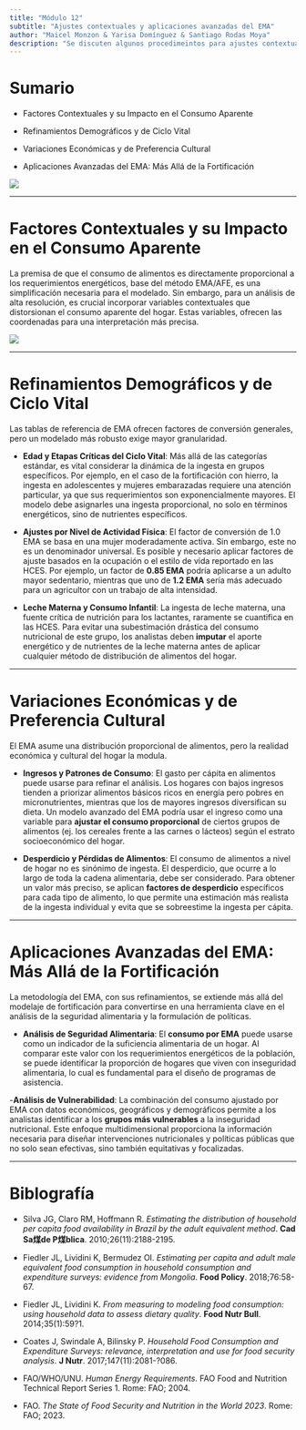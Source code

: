 ```yaml
---
title: "Módulo 12"
subtitle: "Ajustes contextuales y aplicaciones avanzadas del EMA"
author: "Maicel Monzon & Yarisa Domínguez & Santiago Rodas Moya"
description: "Se discuten algunos procedimeintos para ajustes contextuales y aplicaciones avanzadas del método EMA"
---
```




# Sumario

- Factores Contextuales y su Impacto en el Consumo Aparente

- Refinamientos Demográficos y de Ciclo Vital

- Variaciones Económicas y de Preferencia Cultural

- Aplicaciones Avanzadas del EMA: Más Allá de la Fortificación


![](/static/images/modulo12.png){fig-align="center"}


---


# Factores Contextuales y su Impacto en el Consumo Aparente

La premisa de que el consumo de alimentos es directamente proporcional a los requerimientos energéticos, base del método EMA/AFE, es una simplificación necesaria para el modelado. Sin embargo, para un análisis de alta resolución, es crucial incorporar variables contextuales que distorsionan el consumo aparente del hogar. Estas variables, ofrecen las coordenadas para una interpretación más precisa.

![](/static/images/modulo12contexto.png){fig-align="center"}



---

# Refinamientos Demográficos y de Ciclo Vital

Las tablas de referencia de EMA ofrecen factores de conversión generales, pero un modelado más robusto exige mayor granularidad.

- **Edad y Etapas Críticas del Ciclo Vital**: Más allá de las categorías estándar, es vital considerar la dinámica de la ingesta en grupos específicos. Por ejemplo, en el caso de la fortificación con hierro, la ingesta en adolescentes y mujeres embarazadas requiere una atención particular, ya que sus requerimientos son exponencialmente mayores. El modelo debe asignarles una ingesta proporcional, no solo en términos energéticos, sino de nutrientes específicos.

- **Ajustes por Nivel de Actividad Física**: El factor de conversión de 1.0 EMA se basa en una mujer moderadamente activa. Sin embargo, este no es un denominador universal. Es posible y necesario aplicar factores de ajuste basados en la ocupación o el estilo de vida reportado en las HCES. Por ejemplo, un factor de **0.85 EMA** podría aplicarse a un adulto mayor sedentario, mientras que uno de **1.2 EMA** sería más adecuado para un agricultor con un trabajo de alta intensidad.

- **Leche Materna y Consumo Infantil**: La ingesta de leche materna, una fuente crítica de nutrición para los lactantes, raramente se cuantifica en las HCES. Para evitar una subestimación drástica del consumo nutricional de este grupo, los analistas deben **imputar** el aporte energético y de nutrientes de la leche materna antes de aplicar cualquier método de distribución de alimentos del hogar.

---

# Variaciones Económicas y de Preferencia Cultural

El EMA asume una distribución proporcional de alimentos, pero la realidad económica y cultural del hogar la modula.

- **Ingresos y Patrones de Consumo**: El gasto per cápita en alimentos puede usarse para refinar el análisis. Los hogares con bajos ingresos tienden a priorizar alimentos básicos ricos en energía pero pobres en micronutrientes, mientras que los de mayores ingresos diversifican su dieta. Un modelo avanzado del EMA podría usar el ingreso como una variable para **ajustar el consumo proporcional** de ciertos grupos de alimentos (ej. los cereales frente a las carnes o lácteos) según el estrato socioeconómico del hogar.

- **Desperdicio y Pérdidas de Alimentos**: El consumo de alimentos a nivel de hogar no es sinónimo de ingesta. El desperdicio, que ocurre a lo largo de toda la cadena alimentaria, debe ser considerado.  Para obtener un valor más preciso, se aplican **factores de desperdicio** específicos para cada tipo de alimento, lo que permite una estimación más realista de la ingesta individual y evita que se sobreestime la ingesta per cápita.

---

# Aplicaciones Avanzadas del EMA: Más Allá de la Fortificación

La metodología del EMA, con sus refinamientos, se extiende más allá del modelaje de fortificación para convertirse en una herramienta clave en el análisis de la seguridad alimentaria y la formulación de políticas.

- **Análisis de Seguridad Alimentaria**: El **consumo por EMA** puede usarse como un indicador de la suficiencia alimentaria de un hogar. Al comparar este valor con los requerimientos energéticos de la población, se puede identificar la proporción de hogares que viven con inseguridad alimentaria, lo cual es fundamental para el diseño de programas de asistencia.

-**Análisis de Vulnerabilidad**: La combinación del consumo ajustado por EMA con datos económicos, geográficos y demográficos permite a los analistas identificar a los **grupos más vulnerables** a la inseguridad nutricional. Este enfoque multidimensional proporciona la información necesaria para diseñar intervenciones nutricionales y políticas públicas que no solo sean efectivas, sino también equitativas y focalizadas.


---




# Biblografía

- Silva JG, Claro RM, Hoffmann R. *Estimating the distribution of household per capita food availability in Brazil by the adult equivalent method*. **Cad Sa煤de P煤blica**. 2010;26(11):2188-2195.

- Fiedler JL, Lividini K, Bermudez OI. *Estimating per capita and adult male equivalent food consumption in household consumption and expenditure surveys: evidence from Mongolia*. **Food Policy**. 2018;76:58-67.

- Fiedler JL, Lividini K. *From measuring to modeling food consumption: using household data to assess dietary quality*. **Food Nutr Bull**. 2014;35(1):59?1.

- Coates J, Swindale A, Bilinsky P. *Household Food Consumption and Expenditure Surveys: relevance, interpretation and use for food security analysis*. **J Nutr**. 2017;147(11):2081-?086.

- FAO/WHO/UNU. *Human Energy Requirements*. FAO Food and Nutrition Technical Report Series 1. Rome: FAO; 2004.

- FAO. *The State of Food Security and Nutrition in the World 2023*. Rome: FAO; 2023.
